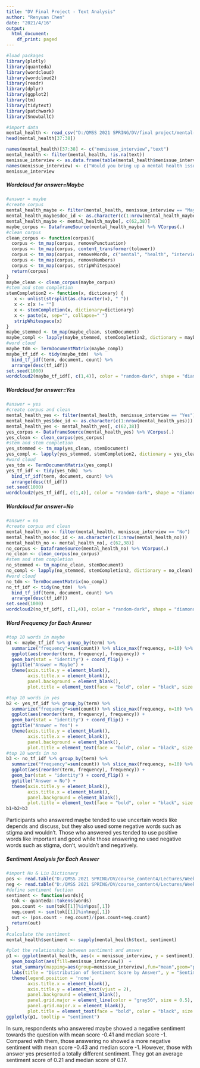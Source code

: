 ---
title: "DV Final Project - Text Analysis"
author: "Renyuan Chen"
date: "2021/4/16"
output: 
  html_document:
    df_print: paged
---

```{r packages, message=FALSE, warning=FALSE}
#load packages
library(plotly)
library(quanteda)
library(wordcloud)
library(wordcloud2)
library(readr)
library(dplyr)
library(ggplot2)
library(tm)
library(tidytext)
library(patchwork)
library(SnowballC)
```

```{r data, message=FALSE, warning=FALSE}
#import data
mental_health <- read_csv("D:/QMSS 2021 SPRING/DV/final project/mental-heath-in-tech-2016_20161114.csv")
head(mental_health[37:38])

names(mental_health)[37:38] <- c("menissue_interview","text")
mental_health <- filter(mental_health, !is.na(text)) 
menissue_interview <- as.data.frame(table(mental_health$menissue_interview)) 
names(menissue_interview) <- c("Would you bring up a mental health issue with a potential employer in an interview?", "Frequency")
menissue_interview
```
##### Wordcloud for answer=Maybe

```{r wordcloud maybe, message=FALSE, warning=FALSE}
#answer = maybe
#create corpus
mental_health_maybe <- filter(mental_health, menissue_interview == "Maybe")
mental_health_maybe$doc_id <- as.character(c(1:nrow(mental_health_maybe)))
mental_health_maybe <- mental_health_maybe[, c(62,38)]
maybe_corpus <- DataframeSource(mental_health_maybe) %>% VCorpus(.)
#clean corpus
clean_corpus <- function(corpus){
  corpus <- tm_map(corpus, removePunctuation)
  corpus <- tm_map(corpus, content_transformer(tolower))
  corpus <- tm_map(corpus, removeWords, c("mental", "health", "interview", "feel", "bring", "want", "made", "get", "employer", "hire", "need", "know", "may", "affect", "job", stopwords("en")))
  corpus <- tm_map(corpus, removeNumbers)
  corpus <- tm_map(corpus, stripWhitespace)
  return(corpus)
}
maybe_clean <- clean_corpus(maybe_corpus)
#stem and stem completion
stemCompletion2 <- function(x, dictionary) {
   x <- unlist(strsplit(as.character(x), " "))
   x <- x[x != ""]
   x <- stemCompletion(x, dictionary=dictionary)
   x <- paste(x, sep="", collapse=" ")
   stripWhitespace(x)
}
maybe_stemmed <- tm_map(maybe_clean, stemDocument)
maybe_compl <- lapply(maybe_stemmed, stemCompletion2, dictionary = maybe_clean) %>% VectorSource() %>% Corpus()
#word cloud
maybe_tdm <- TermDocumentMatrix(maybe_compl)
maybe_tf_idf <- tidy(maybe_tdm)  %>%
  bind_tf_idf(term, document, count) %>%
  arrange(desc(tf_idf))
set.seed(1000)
wordcloud2(maybe_tf_idf[, c(1,4)], color = "random-dark", shape = "diamond")
```

##### Wordcloud for answer=Yes

```{r wordcloud yes, message=FALSE, warning=FALSE}
#answer = yes
#create corpus and clean
mental_health_yes <- filter(mental_health, menissue_interview == "Yes")
mental_health_yes$doc_id <- as.character(c(1:nrow(mental_health_yes)))
mental_health_yes <- mental_health_yes[, c(62,38)]
yes_corpus <- DataframeSource(mental_health_yes) %>% VCorpus(.)
yes_clean <- clean_corpus(yes_corpus)
#stem and stem completion
yes_stemmed <- tm_map(yes_clean, stemDocument)
yes_compl <- lapply(yes_stemmed, stemCompletion2, dictionary = yes_clean) %>% VectorSource() %>% Corpus()
#word cloud
yes_tdm <- TermDocumentMatrix(yes_compl)
yes_tf_idf <- tidy(yes_tdm)  %>%
  bind_tf_idf(term, document, count) %>%
  arrange(desc(tf_idf))
set.seed(1000)
wordcloud2(yes_tf_idf[, c(1,4)], color = "random-dark", shape = "diamond")
```

##### Wordcloud for answer=No

```{r wordcloud no, message=FALSE, warning=FALSE}
#answer = no
#create corpus and clean
mental_health_no <- filter(mental_health, menissue_interview == "No")
mental_health_no$doc_id <- as.character(c(1:nrow(mental_health_no)))
mental_health_no <- mental_health_no[, c(62,38)]
no_corpus <- DataframeSource(mental_health_no) %>% VCorpus(.)
no_clean <- clean_corpus(no_corpus)
#stem and stem completion
no_stemmed <- tm_map(no_clean, stemDocument)
no_compl <- lapply(no_stemmed, stemCompletion2, dictionary = no_clean) %>% VectorSource() %>% Corpus()
#word cloud
no_tdm <- TermDocumentMatrix(no_compl)
no_tf_idf <- tidy(no_tdm)  %>%
  bind_tf_idf(term, document, count) %>%
  arrange(desc(tf_idf))
set.seed(1000)
wordcloud2(no_tf_idf[, c(1,4)], color = "random-dark", shape = "diamond")
```

##### Word Frequency for Each Answer

```{r frequency, message=FALSE, warning=FALSE}
#top 10 words in maybe
b1 <- maybe_tf_idf %>% group_by(term) %>% 
  summarize("frequency"=sum(count)) %>% slice_max(frequency, n=10) %>% 
  ggplot(aes(reorder(term, frequency), frequency)) + 
  geom_bar(stat = "identity") + coord_flip() + 
  ggtitle("Answer = Maybe") +
  theme(axis.title.y = element_blank(),
        axis.title.x = element_blank(),
        panel.background = element_blank(), 
        plot.title = element_text(face = "bold", color = "black", size = 10))

#top 10 words in yes
b2 <- yes_tf_idf %>% group_by(term) %>% 
  summarize("frequency"=sum(count)) %>% slice_max(frequency, n=10) %>% 
  ggplot(aes(reorder(term, frequency), frequency)) + 
  geom_bar(stat = "identity") + coord_flip() + 
  ggtitle("Answer = Yes") +
  theme(axis.title.y = element_blank(),
        axis.title.x = element_blank(),
        panel.background = element_blank(), 
        plot.title = element_text(face = "bold", color = "black", size = 10))
#top 10 words in no
b3 <- no_tf_idf %>% group_by(term) %>% 
  summarize("frequency"=sum(count)) %>% slice_max(frequency, n=10) %>% 
  ggplot(aes(reorder(term, frequency), frequency)) + 
  geom_bar(stat = "identity") + coord_flip() + 
  ggtitle("Answer = No") +
  theme(axis.title.y = element_blank(),
        axis.title.x = element_blank(),
        panel.background = element_blank(), 
        plot.title = element_text(face = "bold", color = "black", size = 10))
b1+b2+b3
```

Participants who answered maybe tended to use uncertain words like depends and discuss, but they also used some negative words such as stigma and wouldn't. Those who answered yes tended to use positive words like important and good while those answering no used negative words such as stigma, don't, wouldn't and negatively. 

##### Sentiment Analysis for Each Answer

```{r sentiment, message=FALSE, warning=FALSE}
#import Hu & Liu Dictionary
pos <- read.table("D:/QMSS 2021 SPRING/DV/course_content4/Lectures/Week09/data/dictionaries/positive-words.txt", as.is=T)
neg <- read.table("D:/QMSS 2021 SPRING/DV/course_content4/Lectures/Week09/data/dictionaries/negative-words.txt", as.is=T)
#define sentiment fuction
sentiment <- function(words){
  tok <- quanteda::tokens(words)
  pos.count <- sum(tok[[1]]%in%pos[,1])
  neg.count <- sum(tok[[1]]%in%neg[,1])
  out <- (pos.count - neg.count)/(pos.count+neg.count)
  return(out)
}
#calculate the sentiment
mental_health$sentiment <- sapply(mental_health$text, sentiment)

#plot the relationship between sentiment and answer
p1 <- ggplot(mental_health, aes(x = menissue_interview, y = sentiment)) + 
  geom_boxplot(aes(fill=menissue_interview))  + 
  stat_summary(mapping=aes(group=menissue_interview),fun="mean",geom="point",shape=23,size=3,fill="white") + 
  labs(title = "Distribution of Sentiment Score by Answer", y = "Sentiment Score") + 
  theme(legend.position = 'none', 
        axis.title.x = element_blank(),
        axis.title.y = element_text(vjust = 2),
        panel.background = element_blank(), 
        panel.grid.major = element_line(color = "gray50", size = 0.5),
        panel.grid.major.x = element_blank(),
        plot.title = element_text(face = "bold", color = "black", size = 12))
ggplotly(p1, tooltip = "sentiment")
```

In sum, respondents who answered maybe showed a negative sentiment towards the question with mean score -0.41 and median score -1. Compared with them, those answering no showed a more negative sentiment with mean score -0.43 and median score -1. However, those with answer yes presented a totally different sentiment. They got an average sentiment score of 0.21 and median score of 0.17.



